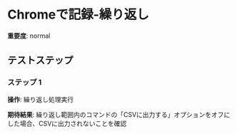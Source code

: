# Chromeで記録-繰り返し

**重要度**: normal

## テストステップ

### ステップ 1

**操作**: 繰り返し処理実行

**期待結果**:
繰り返し範囲内のコマンドの「CSVに出力する」オプションをオフにした場合、CSVに出力されないことを確認


